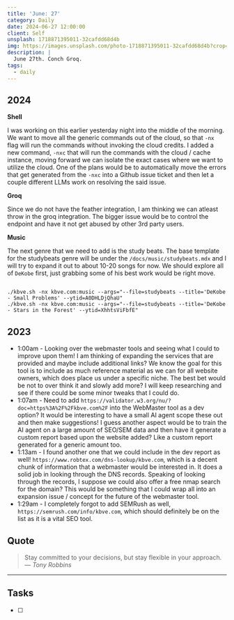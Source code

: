 ```yaml
---
title: 'June: 27'
category: Daily
date: 2024-06-27 12:00:00
client: Self
unsplash: 1718871395011-32cafdd68d4b
img: https://images.unsplash.com/photo-1718871395011-32cafdd68d4b?crop=entropy&cs=srgb&fm=jpg&ixid=MnwzNjM5Nzd8MHwxfHJhbmRvbXx8fHx8fHx8fDE2ODE3NDg2ODY&ixlib=rb-4.0.3&q=85
description: |
  June 27th. Conch Groq.
tags:
  - daily
---
```



## 2024

**Shell**

I was working on this earlier yesterday night into the middle of the morning.
We want to move all the generic commands out of the cloud, so that `-nx` flag will run the commands without invoking the cloud credits.
I added a new command, `-nxc` that will run the commands with the cloud / cache instance, moving forward we can isolate the exact cases where we want to utilize the cloud.
One of the plans would be to automatically move the errors that get generated from the `-nxc` into a Github issue ticket and then let a couple different LLMs work on resolving the said issue.

**Groq**

Since we do not have the feather integration, I am thinking we can atleast throw in the groq integration.
The bigger issue would be to control the endpoint and have it not get abused by other 3rd party users.

**Music**

The next genre that we need to add is the study beats.
The base template for the studybeats genre will be under the `/docs/music/studybeats.mdx` and I will try to expand it out to about 10-20 songs for now.
We should explore all of `DeKobe` first, just grabbing some of his best work would be right move.

```shell

./kbve.sh -nx kbve.com:music --args="--file=studybeats --title='DeKobe - Small Problems' --ytid=A0DHLDjQhaU"
./kbve.sh -nx kbve.com:music --args="--file=studybeats --title='DeKobe - Stars in the Forest' --ytid=XhhtsViFbfE"

```

<Adsense />

## 2023

- 1:00am - Looking over the webmaster tools and seeing what I could to improve upon them! I am thinking of expanding the services that are provided and maybe include additional links? We know the goal for this tool is to include as much reference material as we can for all website owners, which does place us under a specific niche. The best bet would be not to over think it and slowly add more? I will keep researching and see if there could be some minor tweaks that I could do.
- 1:07am - Need to add `https://validator.w3.org/nu/?doc=https%3A%2F%2Fkbve.com%2F` into the WebMaster tool as a dev option? It would be interesting to have a small AI agent scope these out and then make suggestions! I guess another aspect would be to train the AI agent on a large amount of SEO/SEM data and then have it generate a custom report based upon the website added? Like a custom report generated for a generic amount too.
- 1:13am - I found another one that we could include in the dev report as well! `https://www.robtex.com/dns-lookup/kbve.com`, which is a decent chunk of information that a webmaster would be interested in. It does a solid job in looking through the DNS records. Speaking of looking through the records, I suppose we could also offer a free nmap search for the domain? This would be something that I could wrap all into an expansion issue / concept for the future of the webmaster tool.
- 1:29am - I completely forgot to add SEMRush as well, `https://semrush.com/info/kbve.com`, which should definitely be on the list as it is a vital SEO tool.

## Quote

> Stay committed to your decisions, but stay flexible in your approach.
> — <cite>Tony Robbins</cite>

---

## Tasks

- [ ]
